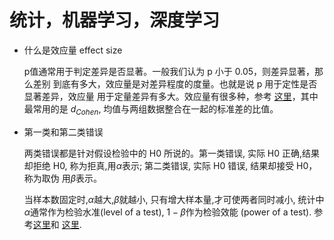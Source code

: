 # 统计，机器学习，深度学习

- 什么是效应量 effect size

  p值通常用于判定差异是否显著。一般我们认为 p 小于 0.05，则差异显著，那么差别
  到底有多大，效应量是对差异程度的度量。也就是说 p 用于定性是否显著差异，效应量
  用于定量差异有多大。效应量有很多种，参考
  [这里](https://www.psychometrica.de/effect_size.html)，其中最常用的是
  $d_{Cohen}$, 均值与两组数据整合在一起的标准差的比值。

- 第一类和第二类错误

  两类错误都是针对假设检验中的 H0 所说的。第一类错误, 实际 H0 正确,结果却拒绝 
  H0, 称为拒真,用$\alpha$表示; 第二类错误, 实际 H0 错误, 结果却接受 H0，称为取伪
  用$\beta$表示。
  
  当样本数固定时,$\alpha$越大,$\beta$就越小, 只有增大样本量,才可使两者同时减小,
  统计中$\alpha$通常作为检验水准(level of a test), $1 - \beta$作为检验效能
  (power of a test). 参考[这里](https://www.zhihu.com/question/20993864)和
  [这里](https://zhuanlan.zhihu.com/p/146559807).
  
  